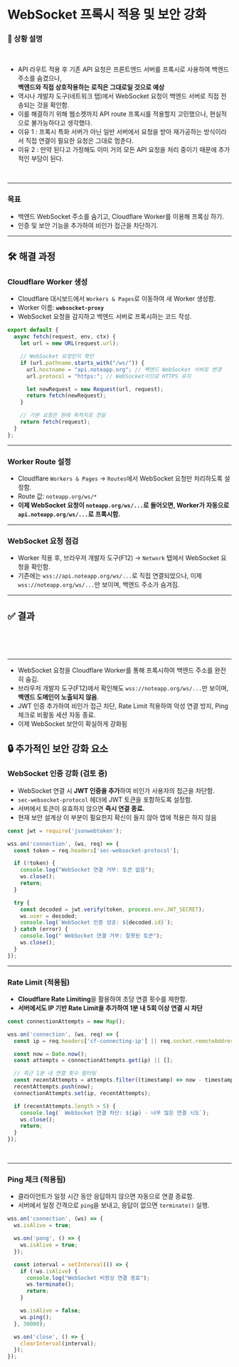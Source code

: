 
# WebSocket 프록시 적용 및 보안 강화

### 📝 상황 설명

<br/>

<DocsImage src={dimg.security.websocketproxy.before}/>


- API 라우트 적용 후 기존 API 요청은 프론트엔드 서버를 프록시로 사용하여 백엔드 주소를 숨겼으나,<br/>**백엔드와 직접 상호작용하는 로직은 그대로일 것으로 예상**
- 역시나 개발자 도구(네트워크 탭)에서 WebSocket 요청이 백엔드 서버로 직접 전송되는 것을 확인함.
- 이를 해결하기 위해 웹소켓까지 API route 프록시를 적용할지 고민했으나, 현실적으로 불가능하다고 생각했다.
- 이유 1 : 프록시 특화 서버가 아닌 일반 서버에서 요청을 받아 재가공하는 방식이라서 직접 연결이 필요한 요청은 그대로 멈춘다.
- 이유 2 : 만약 된다고 가정해도 이미 거의 모든 API 요청을 처리 중이기 때문에 추가적인 부담이 된다.

<br/>

---

### 목표
- 백엔드 WebSocket 주소를 숨기고, Cloudflare Worker를 이용해 프록싱 하기.
- 인증 및 보안 기능을 추가하여 비인가 접근을 차단하기.

---

## 🛠️ 해결 과정
### Cloudflare Worker 생성
- Cloudflare 대시보드에서 `Workers & Pages`로 이동하여 새 Worker 생성함.
- Worker 이름: **`websocket-proxy`**
- WebSocket 요청을 감지하고 백엔드 서버로 프록시하는 코드 작성.

```js filename="worker.js"
export default {
  async fetch(request, env, ctx) {
    let url = new URL(request.url);

    // WebSocket 요청인지 확인
    if (url.pathname.starts_with("/ws/")) {
      url.hostname = "api.noteapp.org"; // 백엔드 WebSocket 서버로 변경
      url.protocol = "https:"; // WebSocket이므로 HTTPS 유지

      let newRequest = new Request(url, request);
      return fetch(newRequest);
    }

    // 기본 요청은 원래 목적지로 전달
    return fetch(request);
  }
};
```

---

### Worker Route 설정
- Cloudflare `Workers & Pages` → `Routes`에서 WebSocket 요청만 처리하도록 설정함.
- Route 값: `noteapp.org/ws/*`
- **이제 WebSocket 요청이 `noteapp.org/ws/...`로 들어오면, Worker가 자동으로 `api.noteapp.org/ws/...`로 프록시함.**

---

### WebSocket 요청 점검
- Worker 적용 후, 브라우저 개발자 도구(F12) → `Network` 탭에서 WebSocket 요청을 확인함.
- 기존에는 `wss://api.noteapp.org/ws/...`로 직접 연결되었으나, 이제 `wss://noteapp.org/ws/...`만 보이며, 백엔드 주소가 숨겨짐.

---

## ✅ 결과

<br/>
<DocsImage src={dimg.security.websocketproxy.after}/>
<br/>
<DocsImage src={dimg.security.websocketproxy.log}/>
<br/>

---

- WebSocket 요청을 Cloudflare Worker를 통해 프록시하여 백엔드 주소를 완전히 숨김.
- 브라우저 개발자 도구(F12)에서 확인해도 `wss://noteapp.org/ws/...`만 보이며, **백엔드 도메인이 노출되지 않음**.
- JWT 인증 추가하여 비인가 접근 차단, Rate Limit 적용하여 악성 연결 방지, Ping 체크로 비활동 세션 자동 종료.
- 이제 WebSocket 보안이 확실하게 강화됨


## 🔒 추가적인 보안 강화 요소
### WebSocket 인증 강화 (검토 중)
- WebSocket 연결 시 **JWT 인증을 추가**하여 비인가 사용자의 접근을 차단함.
- `sec-websocket-protocol` 헤더에 JWT 토큰을 포함하도록 설정함.
- 서버에서 토큰이 유효하지 않으면 **즉시 연결 종료.**
- 현재 보안 설계상 이 부분이 필요한지 확신이 들지 않아 앱에 적용은 하지 않음

```js filename="server.js"
const jwt = require('jsonwebtoken');

wss.on('connection', (ws, req) => {
  const token = req.headers['sec-websocket-protocol'];

  if (!token) {
    console.log("WebSocket 연결 거부: 토큰 없음");
    ws.close();
    return;
  }

  try {
    const decoded = jwt.verify(token, process.env.JWT_SECRET);
    ws.user = decoded;
    console.log(`WebSocket 인증 성공: ${decoded.id}`);
  } catch (error) {
    console.log(" WebSocket 연결 거부: 잘못된 토큰");
    ws.close();
  }
});
```

---

### Rate Limit (적용됨)
- **Cloudflare Rate Limiting**을 활용하여 초당 연결 횟수를 제한함.
- **서버에서도 IP 기반 Rate Limit을 추가하여 1분 내 5회 이상 연결 시 차단**

```js filename="server.js"
const connectionAttempts = new Map();

wss.on('connection', (ws, req) => {
  const ip = req.headers['cf-connecting-ip'] || req.socket.remoteAddress;

  const now = Date.now();
  const attempts = connectionAttempts.get(ip) || [];

  // 최근 1분 내 연결 횟수 필터링
  const recentAttempts = attempts.filter((timestamp) => now - timestamp < 60 * 1000);
  recentAttempts.push(now);
  connectionAttempts.set(ip, recentAttempts);

  if (recentAttempts.length > 5) {
    console.log(` WebSocket 연결 차단: ${ip} - 너무 많은 연결 시도`);
    ws.close();
    return;
  }
});
```
<br/>
<DocsImage src={dimg.security.websocketproxy.tooManyConnection}/>

---

### Ping 체크 (적용됨)
- 클라이언트가 일정 시간 동안 응답하지 않으면 자동으로 연결 종료함.
- 서버에서 일정 간격으로 `ping`을 보내고, 응답이 없으면 `terminate()` 실행.

```js filename="server.js"
wss.on('connection', (ws) => {
  ws.isAlive = true;

  ws.on('pong', () => {
    ws.isAlive = true;
  });

  const interval = setInterval(() => {
    if (!ws.isAlive) {
      console.log("WebSocket 비정상 연결 종료");
      ws.terminate();
      return;
    }

    ws.isAlive = false;
    ws.ping();
  }, 30000);

  ws.on('close', () => {
    clearInterval(interval);
  });
});
```